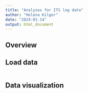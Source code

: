```yaml
---
title: "Analyses for ITS log data"
author: "Helena Kilger"
date: "2024-01-14"
output: html_document
---
```



## Overview

## Load data

```r




```

## Data visualization


```r





```

